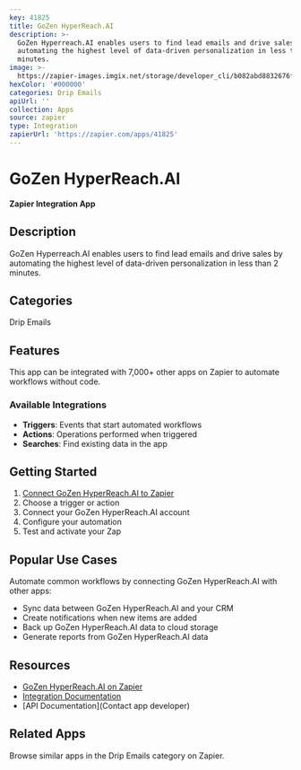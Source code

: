 ```yaml
---
key: 41825
title: GoZen HyperReach.AI
description: >-
  GoZen Hyperreach.AI enables users to find lead emails and drive sales by
  automating the highest level of data-driven personalization in less than 2
  minutes.
image: >-
  https://zapier-images.imgix.net/storage/developer_cli/b082abd8832676fccc6b4281e10a87df.png?auto=format%2Ccompress&ixlib=python-3.0.0&q=50
hexColor: '#000000'
categories: Drip Emails
apiUrl: ''
collection: Apps
source: zapier
type: Integration
zapierUrl: 'https://zapier.com/apps/41825'
---
```

# GoZen HyperReach.AI

**Zapier Integration App**

## Description

GoZen Hyperreach.AI enables users to find lead emails and drive sales by automating the highest level of data-driven personalization in less than 2 minutes.

## Categories

Drip Emails

## Features

This app can be integrated with 7,000+ other apps on Zapier to automate workflows without code.

### Available Integrations

- **Triggers**: Events that start automated workflows
- **Actions**: Operations performed when triggered
- **Searches**: Find existing data in the app

## Getting Started

1. [Connect GoZen HyperReach.AI to Zapier](https://zapier.com/apps/41825)
2. Choose a trigger or action
3. Connect your GoZen HyperReach.AI account
4. Configure your automation
5. Test and activate your Zap

## Popular Use Cases

Automate common workflows by connecting GoZen HyperReach.AI with other apps:

- Sync data between GoZen HyperReach.AI and your CRM
- Create notifications when new items are added
- Back up GoZen HyperReach.AI data to cloud storage
- Generate reports from GoZen HyperReach.AI data

## Resources

- [GoZen HyperReach.AI on Zapier](https://zapier.com/apps/41825)
- [Integration Documentation](https://zapier.com/apps/41825/integrations)
- [API Documentation](Contact app developer)

## Related Apps

Browse similar apps in the Drip Emails category on Zapier.
